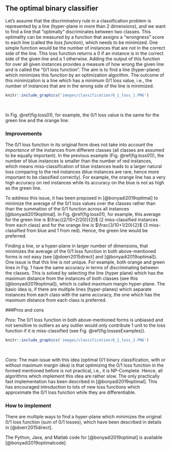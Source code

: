 ## The optimal binary classifier

Let's assume that the discriminatory rule in a classification problem is represented by a line (hyper-plane in more than 2 dimensions), and we want to find a line that "optimally" discriminates between two classes. This optimality can be measured by a function that assigns a "wrongness" score to each line (called the *loss function*), which needs to be minimized. One simple function would be the number of instances that are not in the correct side of the line. This loss function returns a $0$ if an instance is in the correct side of the given line and a $1$ otherwise. Adding the output of this function for over all given instances provides a measure of how wrong the given line and is called the "0/1 loss function". The aim is to find a line (hyper-plane) which minimizes this function by an optimization algorithm. The outcome of this minimization is a line which has a minimum 0/1 loss value, i.e., the number of instances that are in the wrong side of the line is minimized.

```r
knitr::include_graphics('images/classification/0_1_loss_1.PNG')
```
&nbsp;

In Fig. \@ref(fig:loss01), for example, the 0/1 loss value is the same for the green line and the orange line. 

### Improvements

The 0/1 loss function in its original form does not take into account the *importance* of the instances from different classes (all classes are assumed to be equally important). In the previous example (Fig. \@ref(fig:loss01)), the number of blue instances is smaller than the number of red instances, which means miss-classification of blue instances leads to a larger natural loss comparing to the red instances (blue instances are rare, hence more important to be classified correctly). For example, the orange line has a very high accuracy on red instances while its accuracy on the blue is not as high as the green line. 

To address this issue, it has been proposed in [@bonyadi2019optimal] to minimize the average of the 0/1 loss values over the classes rather than than the summation of the 0/1 function across all instances [@bonyadi2019optimal]. In Fig. \@ref(fig:loss01), for example, this average for the green line is $\frac{(2/10+2/20)}{2}$ (2 miss-classified instances from each class) and for the orange line is $\frac{3/10+1/20}{2}$ (3 miss-classified from blue and 1 from red). Hence, the green line would be preferred. 

Finding a line, or a hyper-plane in larger number of dimensions, that minimizes the average of the 0/1 loss function in both above-mentioned forms is not easy (see [@doerr2015direct] and [@bonyadi2019optimal]). One issue is that this line is not unique. For example, both orange and green lines in Fig. 1 have the same accuracy in terms of discriminating between the classes. This is solved by selecting the line (hyper plane) which has the maximum distance from the instances of both classes (see this [@bonyadi2019optimal]), which is called maximum margin hyper-plane. The basic idea is, if there are multiple lines (hyper-planes) which separate instances from each class with the same accuracy, the one which has the maximum distance from each class is preferred.

###Pros and cons

*Pros*: The 0/1 loss function in both above-mentioned forms is unbiased and not sensitive to outliers as any outlier would only contribute 1 unit to the loss function if it is miss-classified (see Fig. \@ref(fig:lossesExamples)). 


```r
knitr::include_graphics('images/classification/0_1_loss_2.PNG')
```

&nbsp;

*Cons*: The main issue with this idea (optimal 0/1 binary classification, with or without maximum margin idea) is that optimizing the 0/1 loss function in the formed mentioned before is not practical, i.e., it is NP-Complete. Hence, all algorithms which implement this idea are rather slow. The only practically fast implementation has been described in [@bonyadi2019optimal]. This has encouraged introduction to lots of new loss functions which approximate the 0/1 loss function while they are differentiable. 

### How to implement

There are multiple ways to find a hyper-plane which minimizes the original 0/1 loss function (sum of 0/1 losses), which have been described in details in [@doerr2015direct]. 

The Python, Java, and Matlab code for [@bonyadi2019optimal] is available [@bonyadi2019optimalcode]. 



